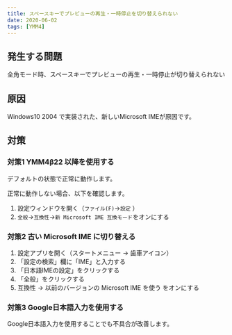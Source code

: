 ```yaml
---
title: スペースキーでプレビューの再生・一時停止を切り替えられない
date: 2020-06-02
tags: [YMM4]
---
```

## 発生する問題
全角モード時、スペースキーでプレビューの再生・一時停止が切り替えられない

## 原因
Windows10 2004 で実装された、新しいMicrosoft IMEが原因です。

## 対策
### 対策1 YMM4β22 以降を使用する
デフォルトの状態で正常に動作します。

正常に動作しない場合、以下を確認します。
1. 設定ウィンドウを開く（`ファイル(F)`→`設定` ）
1. `全般`→`互換性`→`新 Microsoft IME 互換モード`をオンにする

### 対策2 古い Microsoft IME に切り替える
1. 設定アプリを開く（スタートメニュー → 歯車アイコン）
1. 「設定の検索」欄に「IME」と入力する
1. 「日本語IMEの設定」をクリックする
1. 「全般」をクリックする
1. 互換性 → 以前のバージョンの Microsoft IME を使う をオンにする

### 対策3 Google日本語入力を使用する
Google日本語入力を使用することでも不具合が改善します。